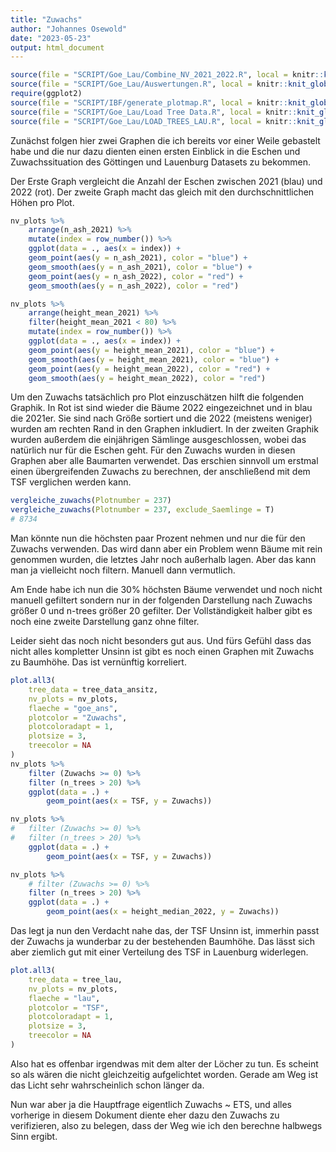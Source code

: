 ```yaml
---
title: "Zuwachs"
author: "Johannes Osewold"
date: "2023-05-23"
output: html_document
---
```


```r
source(file = "SCRIPT/Goe_Lau/Combine_NV_2021_2022.R", local = knitr::knit_global())
source(file = "SCRIPT/Goe_Lau/Auswertungen.R", local = knitr::knit_global())
require(ggplot2)
source(file = "SCRIPT/IBF/generate_plotmap.R", local = knitr::knit_global())
source(file = "SCRIPT/Goe_Lau/Load Tree Data.R", local = knitr::knit_global())
source(file = "SCRIPT/Goe_Lau/LOAD_TREES_LAU.R", local = knitr::knit_global())

```

Zunächst folgen hier zwei Graphen die ich bereits vor einer Weile gebastelt habe und die nur dazu dienten einen ersten Einblick in die Eschen und Zuwachssituation des Göttingen und Lauenburg Datasets zu bekommen.

Der Erste Graph vergleicht die Anzahl der Eschen zwischen 2021 (blau) und 2022 (rot). Der zweite Graph macht das gleich mit den durchschnittlichen Höhen pro Plot.

```r
nv_plots %>% 
	arrange(n_ash_2021) %>% 
	mutate(index = row_number()) %>% 
	ggplot(data = ., aes(x = index)) +
	geom_point(aes(y = n_ash_2021), color = "blue") +
	geom_smooth(aes(y = n_ash_2021), color = "blue") +
	geom_point(aes(y = n_ash_2022), color = "red") +
	geom_smooth(aes(y = n_ash_2022), color = "red")

nv_plots %>% 
	arrange(height_mean_2021) %>% 
	filter(height_mean_2021 < 80) %>% 
	mutate(index = row_number()) %>% 
	ggplot(data = ., aes(x = index)) +
	geom_point(aes(y = height_mean_2021), color = "blue") +
	geom_smooth(aes(y = height_mean_2021), color = "blue") +
	geom_point(aes(y = height_mean_2022), color = "red") +
	geom_smooth(aes(y = height_mean_2022), color = "red")

```

Um den Zuwachs tatsächlich pro Plot einzuschätzen hilft die folgenden Graphik. In Rot ist sind wieder die Bäume 2022 eingezeichnet und in blau die 2021er. Sie sind nach Größe sortiert und die 2022 (meistens weniger) wurden am rechten Rand in den Graphen inkludiert. In der zweiten Graphik wurden außerdem die einjährigen Sämlinge ausgeschlossen, wobei das natürlich nur für die Eschen geht. Für den Zuwachs wurden in diesen Graphen aber alle Baumarten verwendet. Das erschien sinnvoll um erstmal einen übergreifenden Zuwachs zu berechnen, der anschließend mit dem TSF verglichen werden kann.

```r
vergleiche_zuwachs(Plotnumber = 237)
vergleiche_zuwachs(Plotnumber = 237, exclude_Saemlinge = T)
# 8734
```


Man könnte nun die höchsten paar Prozent nehmen und nur die für den Zuwachs verwenden. Das wird dann aber ein Problem wenn Bäume mit rein genommen wurden, die letztes Jahr noch außerhalb lagen. Aber das kann man ja vielleicht noch filtern. Manuell dann vermutlich.

Am Ende habe ich nun die 30% höchsten Bäume verwendet und noch nicht manuell gefiltert sondern nur in der folgenden Darstellung nach Zuwachs größer 0 und n-trees größer 20 gefilter. 
Der Vollständigkeit halber gibt es noch eine zweite Darstellung ganz ohne filter. 

Leider sieht das noch nicht besonders gut aus. Und fürs Gefühl dass das nicht alles kompletter Unsinn ist gibt es noch einen Graphen mit Zuwachs zu Baumhöhe. Das ist vernünftig korreliert. 

```r
plot.all3(
	tree_data = tree_data_ansitz,
	nv_plots = nv_plots,
	flaeche = "goe_ans",
	plotcolor = "Zuwachs",
	plotcoloradapt = 1,
	plotsize = 3,
	treecolor = NA
)
nv_plots %>% 
	filter (Zuwachs >= 0) %>% 
	filter (n_trees > 20) %>% 
	ggplot(data = .) +
		geom_point(aes(x = TSF, y = Zuwachs))

nv_plots %>% 
#	filter (Zuwachs >= 0) %>% 
#	filter (n_trees > 20) %>% 
	ggplot(data = .) +
		geom_point(aes(x = TSF, y = Zuwachs))

nv_plots %>% 
	# filter (Zuwachs >= 0) %>% 
	filter (n_trees > 20) %>% 
	ggplot(data = .) +
		geom_point(aes(x = height_median_2022, y = Zuwachs))
```

Das legt ja nun den Verdacht nahe das, der TSF Unsinn ist, immerhin passt der Zuwachs ja wunderbar zu der bestehenden Baumhöhe. Das lässt sich aber ziemlich gut mit einer Verteilung des TSF in Lauenburg widerlegen. 
```r
plot.all3(
    tree_data = tree_lau,
    nv_plots = nv_plots,
    flaeche = "lau",
    plotcolor = "TSF",
    plotcoloradapt = 1,
    plotsize = 3,
    treecolor = NA
)
```

Also hat es offenbar irgendwas mit dem alter der Löcher zu tun. Es scheint so als wären die nicht gleichzeitig aufgelichtet worden. Gerade am Weg ist das Licht sehr wahrscheinlich schon länger da.

Nun war aber ja die Hauptfrage eigentlich Zuwachs ~ ETS, und alles vorherige in diesem Dokument diente eher dazu den Zuwachs zu verifizieren, also zu belegen, dass der Weg wie ich den berechne halbwegs Sinn ergibt.


